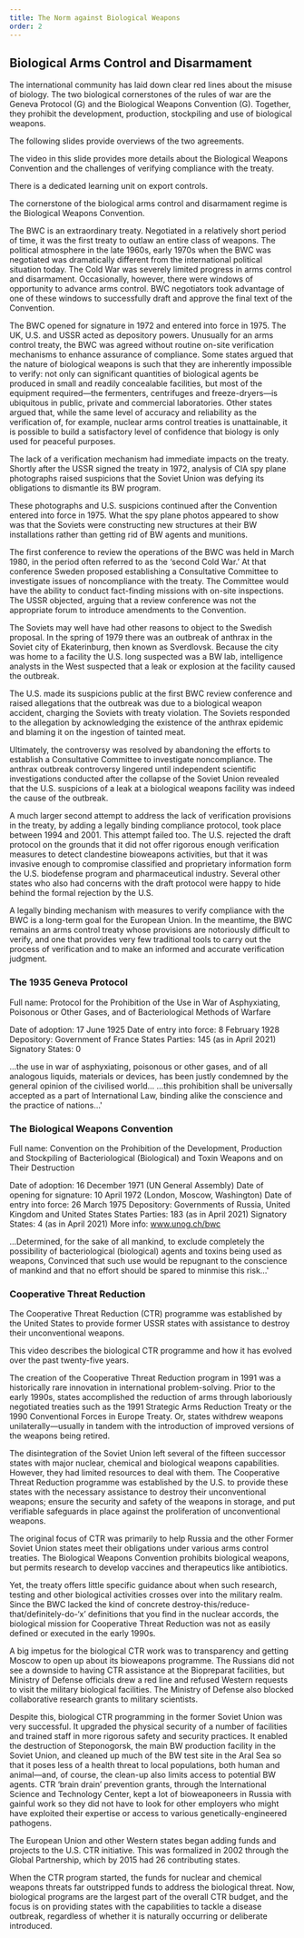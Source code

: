 ```yaml
---
title: The Norm against Biological Weapons
order: 2
---
```


## Biological Arms Control and Disarmament

The international community has laid down clear red lines about the misuse of biology. The two biological cornerstones of the rules of war are the Geneva Protocol (G) and the Biological Weapons Convention (G). Together, they prohibit the development, production, stockpiling and use of biological weapons. 

The following slides provide overviews of the two agreements.

The video in this slide provides more details about the Biological Weapons Convention and the challenges of verifying compliance with the treaty.

There is a dedicated learning unit on export controls.

The cornerstone of the biological arms control and disarmament regime is the Biological Weapons Convention.

The BWC is an extraordinary treaty. Negotiated in a relatively short period of time, it was the first treaty to outlaw an entire class of weapons. The political atmosphere in the late 1960s, early 1970s when the BWC was negotiated was dramatically different from the international political situation today. The Cold War was severely limited progress in arms control and disarmament. Occasionally, however, there were windows of opportunity to advance arms control. BWC negotiators took advantage of one of these windows to successfully draft and approve the final text of the Convention.

The BWC opened for signature in 1972 and entered into force in 1975. The UK, U.S. and USSR acted as depository powers. Unusually for an arms control treaty, the BWC was agreed without routine on-site verification mechanisms to enhance assurance of compliance. Some states argued that the nature of biological weapons is such that they are inherently impossible to verify: not only can significant quantities of biological agents be produced in small and readily concealable facilities, but most of the equipment required—the fermenters, centrifuges and freeze-dryers—is ubiquitous in public, private and commercial laboratories. Other states argued that, while the same level of accuracy and reliability as the verification of, for example, nuclear arms control treaties is unattainable, it is possible to build a satisfactory level of confidence that biology is only used for peaceful purposes.

The lack of a verification mechanism had immediate impacts on the treaty. Shortly after the USSR signed the treaty in 1972, analysis of CIA spy plane photographs raised suspicions that the Soviet Union was defying its obligations to dismantle its BW program.

These photographs and U.S. suspicions continued after the Convention entered into force in 1975. What the spy plane photos appeared to show was that the Soviets were constructing new structures at their BW installations rather than getting rid of BW agents and munitions.

The first conference to review the operations of the BWC was held in March 1980, in the period often referred to as the ‘second Cold War.’ At that conference Sweden proposed establishing a Consultative Committee to investigate issues of noncompliance with the treaty. The Committee would have the ability to conduct fact-finding missions with on-site inspections. The USSR objected, arguing that a review conference was not the appropriate forum to introduce amendments to the Convention.

The Soviets may well have had other reasons to object to the Swedish proposal. In the spring of 1979 there was an outbreak of anthrax in the Soviet city of Ekaterinburg, then known as Sverdlovsk. Because the city was home to a facility the U.S. long suspected was a BW lab, intelligence analysts in the West suspected that a leak or explosion at the facility caused the outbreak.

The U.S. made its suspicions public at the first BWC review conference and raised allegations that the outbreak was due to a biological weapon accident, charging the Soviets with treaty violation. The Soviets responded to the allegation by acknowledging the existence of the anthrax epidemic and blaming it on the ingestion of tainted meat.

Ultimately, the controversy was resolved by abandoning the efforts to establish a Consultative Committee to investigate noncompliance. The anthrax outbreak controversy lingered until independent scientific investigations conducted after the collapse of the Soviet Union revealed that the U.S. suspicions of a leak at a biological weapons facility was indeed the cause of the outbreak.

A much larger second attempt to address the lack of verification provisions in the treaty, by adding a legally binding compliance protocol, took place between 1994 and 2001. This attempt failed too. The U.S. rejected the draft protocol on the grounds that it did not offer rigorous enough verification measures to detect clandestine bioweapons activities, but that it was invasive enough to compromise classified and proprietary information form the U.S. biodefense program and pharmaceutical industry. Several other states who also had concerns with the draft protocol were happy to hide behind the formal rejection by the U.S.

A legally binding mechanism with measures to verify compliance with the BWC is a long-term goal for the European Union. In the meantime, the BWC remains an arms control treaty whose provisions are notoriously difficult to verify, and one that provides very few traditional tools to carry out the process of verification and to make an informed and accurate verification judgment.

### The 1935 Geneva Protocol

Full name: Protocol for the Prohibition of the Use in War of Asphyxiating, Poisonous or Other Gases, and of Bacteriological Methods of Warfare

Date of adoption: 17 June 1925
Date of entry into force: 8 February 1928
Depository: Government of France
States Parties: 145 (as in April 2021)
Signatory States: 0   

<Quote type="document">

…the use in war of asphyxiating, poisonous or other gases, and of all analogous liquids, materials or devices, has been justly condemned by the general opinion of the civilised world… …this prohibition shall be universally accepted as a part of International Law, binding alike the conscience and the practice of nations…'

</Quote>

### The Biological Weapons Convention

Full name: Convention on the Prohibition of the Development, Production and Stockpiling of Bacteriological (Biological) and Toxin Weapons and on Their Destruction

Date of adoption: 16 December 1971 (UN General Assembly)
Date of opening for signature: 10 April 1972 (London, Moscow, Washington)
Date of entry into force: 26 March 1975
Depository: Governments of Russia, United Kingdom and United States
States Parties: 183 (as in April 2021)
Signatory States: 4 (as in April 2021)
More info: www.unog.ch/bwc

<Quote type="document">

…Determined, for the sake of all mankind, to exclude completely the possibility of bacteriological (biological) agents and toxins being used as weapons, Convinced that such use would be repugnant to the conscience of mankind and that no effort should be spared to minmise this risk…'

</Quote>

### Cooperative Threat Reduction

The Cooperative Threat Reduction (CTR) programme was established by the United States to provide former USSR states with assistance to destroy their unconventional weapons. 

This video describes the biological CTR programme and how it has evolved over the past twenty-five years.

The creation of the Cooperative Threat Reduction program in 1991 was a historically rare innovation in international problem-solving. Prior to the early 1990s, states accomplished the reduction of arms through laboriously negotiated treaties such as the 1991 Strategic Arms Reduction Treaty or the 1990 Conventional Forces in Europe Treaty. Or, states withdrew weapons unilaterally—usually in tandem with the introduction of improved versions of the weapons being retired.

The disintegration of the Soviet Union left several of the fifteen successor states with major nuclear, chemical and biological weapons capabilities. However, they had limited resources to deal with them. The Cooperative Threat Reduction programme was established by the U.S. to provide these states with the necessary assistance to destroy their unconventional weapons; ensure the security and safety of the weapons in storage, and put verifiable safeguards in place against the proliferation of unconventional weapons.

The original focus of CTR was primarily to help Russia and the other Former Soviet Union states meet their obligations under various arms control treaties. The Biological Weapons Convention prohibits biological weapons, but permits research to develop vaccines and therapeutics like antibiotics.

Yet, the treaty offers little specific guidance about when such research, testing and other biological activities crosses over into the military realm. Since the BWC lacked the kind of concrete destroy-this/reduce-that/definitely-do-‘x’ definitions that you find in the nuclear accords, the biological mission for Cooperative Threat Reduction was not as easily defined or executed in the early 1990s.

A big impetus for the biological CTR work was to transparency and getting Moscow to open up about its bioweapons programme. The Russians did not see a downside to having CTR assistance at the Biopreparat facilities, but Ministry of Defense officials drew a red line and refused Western requests to visit the military biological facilities. The Ministry of Defense also blocked collaborative research grants to military scientists.

Despite this, biological CTR programming in the former Soviet Union was very successful. It upgraded the physical security of a number of facilities and trained staff in more rigorous safety and security practices. It enabled the destruction of Steponogorsk, the main BW production facility in the Soviet Union, and cleaned up much of the BW test site in the Aral Sea so that it poses less of a health threat to local populations, both human and animal—and, of course, the clean-up also limits access to potential BW agents. CTR ‘brain drain’ prevention grants, through the International Science and Technology Center, kept a lot of bioweaponeers in Russia with gainful work so they did not have to look for other employers who might have exploited their expertise or access to various genetically-engineered pathogens.

The European Union and other Western states began adding funds and projects to the U.S. CTR initiative. This was formalized in 2002 through the Global Partnership, which by 2015 had 26 contributing states.

When the CTR program started, the funds for nuclear and chemical weapons threats far outstripped funds to address the biological threat. Now, biological programs are the largest part of the overall CTR budget, and the focus is on providing states with the capabilities to tackle a disease outbreak, regardless of whether it is naturally occurring or deliberate introduced.